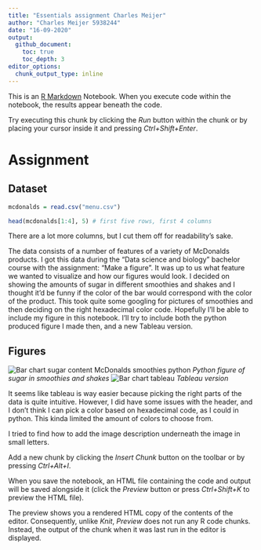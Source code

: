 ```yaml
---
title: "Essentials assignment Charles Meijer"
author: "Charles Meijer 5938244"
date: "16-09-2020"
output: 
  github_document:
    toc: true
    toc_depth: 3
editor_options:
  chunk_output_type: inline
---
```


This is an [R Markdown](http://rmarkdown.rstudio.com) Notebook. When you execute code within the notebook, the results appear beneath the code. 

Try executing this chunk by clicking the *Run* button within the chunk or by placing your cursor inside it and pressing *Ctrl+Shift+Enter*. 

# Assignment

## Dataset 

```r
mcdonalds = read.csv("menu.csv")

head(mcdonalds[1:4], 5) # first five rows, first 4 columns
```
There are a lot more columns, but I cut them off for readability's sake.

The data consists of a number of features of a variety of McDonalds products. I got this data during the "Data science and biology" bachelor course with the assignment:  "Make a figure". It was up to us what feature we wanted to visualize and how our figures would look. I decided on showing the amounts of sugar in different smoothies and shakes and I thought it'd be funny if the color of the bar would correspond with the color of the product. This took quite some googling for pictures of smoothies and then deciding on the right hexadecimal color code. Hopefully I'll be able to include my figure in this notebook. I'll try to include both the python produced figure I made then, and a new Tableau version.

## Figures

![Bar chart sugar content McDonalds smoothies python](Figuur smoothies.png)
*Python figure of sugar in smoothies and shakes*
![Bar chart tableau](Smoothies.png)
*Tableau version*

It seems like tableau is way easier because picking the right parts of the data is quite intuitive. However, I did have some issues with the header, and I don't think I can pick a color based on hexadecimal code, as I could in python. This kinda limited the amount of colors to choose from.

I tried to find how to add the image description underneath the image in small letters. 

Add a new chunk by clicking the *Insert Chunk* button on the toolbar or by pressing *Ctrl+Alt+I*.

When you save the notebook, an HTML file containing the code and output will be saved alongside it (click the *Preview* button or press *Ctrl+Shift+K* to preview the HTML file).

The preview shows you a rendered HTML copy of the contents of the editor. Consequently, unlike *Knit*, *Preview* does not run any R code chunks. Instead, the output of the chunk when it was last run in the editor is displayed.
